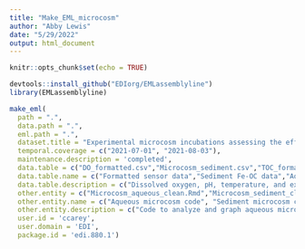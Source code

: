 ```yaml
---
title: "Make_EML_microcosm"
author: "Abby Lewis"
date: "5/29/2022"
output: html_document
---
```


```r
knitr::opts_chunk$set(echo = TRUE)
```

```r
devtools::install_github("EDIorg/EMLassemblyline")
library(EMLassemblyline)

make_eml(
  path = ".",
  data.path = ".",
  eml.path = ".",
  dataset.title = "Experimental microcosm incubations assessing the effect of hypoxia on aqueous iron and organic carbon, pH, sediment organic carbon, and sediment iron-bound organic carbon",
  temporal.coverage = c("2021-07-01", "2021-08-03"),
  maintenance.description = 'completed',
  data.table = c("DO_formatted.csv","Microcosm_sediment.csv","TOC_formatted.csv","acidified_Fe_formatted.csv","ICP_clean.csv"),
  data.table.name = c("Formatted sensor data","Sediment Fe-OC data","Aqueous organic carbon","Aqueous iron","ICP data"),
  data.table.description = c("Dissolved oxygen, pH, temperature, and experimental observations","Sediment Fe-OC data","Aqueous organic carbon","Aqueous iron","ICP data"),
  other.entity = c("Microcosm_aqueous_clean.Rmd","Microcosm_sediment_clean.Rmd"),
  other.entity.name = c("Aqueous microcosm code", "Sediment microcosm code"),
  other.entity.description = c("Code to analyze and graph aqueous microcoms data","Code to analyze and graph sediment microcosm data"),
  user.id = 'ccarey',
  user.domain = 'EDI',
  package.id = 'edi.880.1')

```


